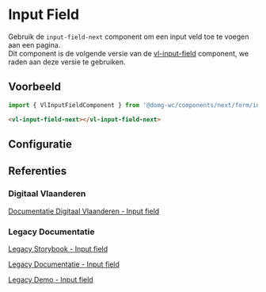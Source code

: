
# Input Field

Gebruik de `input-field-next` component om een input veld toe te voegen aan een pagina.<br/>
Dit component is de volgende versie van de [vl-input-field](/docs/elements-input-field--documentatie) component, we raden aan deze versie te gebruiken.<br />

## Voorbeeld

```js
import { VlInputFieldComponent } from '@domg-wc/components/next/form/input-field';
```

```html
<vl-input-field-next></vl-input-field-next>
```

<Canvas of={VlInputFieldStories.InputFieldDefault} />

## Configuratie

<ArgTypes of={VlInputFieldStories.InputFieldDefault} />

## Referenties

### Digitaal Vlaanderen

[Documentatie Digitaal Vlaanderen - Input field](https://overheid.vlaanderen.be/webuniversum/v3/documentation/forms/vl-ui-input-field)

### Legacy Documentatie

[Legacy Storybook - Input field](https://webcomponenten.omgeving.vlaanderen.be/storybook/?path=/docs/native-elements-vl-input-field--default)

[Legacy Documentatie - Input field](https://webcomponenten.omgeving.vlaanderen.be/doc/VlInputField.html)

[Legacy Demo - Input field](https://webcomponenten.omgeving.vlaanderen.be/demo/vl-input-field.html)
